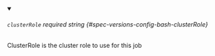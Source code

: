 
<details className="config-field" data-expandable="false" open>
<summary>

###### `clusterRole` <span className="config-field-required" data-required="false">required</span> <span className="config-field-type">string</span> <span className="config-field-default"></span> <span className="config-field-enum"></span> {#spec-versions-config-bash-clusterRole}

ClusterRole is the cluster role to use for this job

</summary>



</details>
